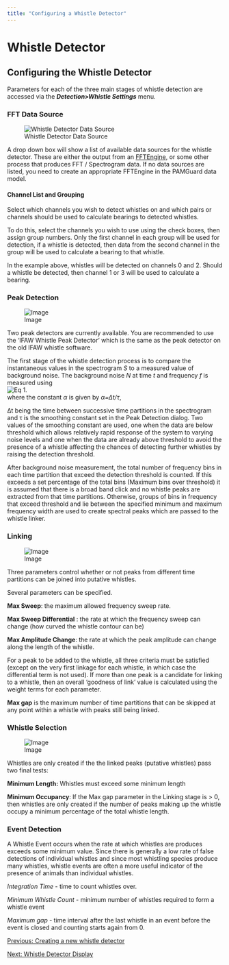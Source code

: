```yaml
---
title: "Configuring a Whistle Detector"
---
```

Whistle Detector
================

Configuring the Whistle Detector
--------------------------------

  
Parameters for each of the three main stages of whistle detection are accessed via the _**Detection>Whistle Settings**_ menu.

### FFT Data Source

![Whistle Detector Data Source](./images/WhistleSource.png)  
  

A drop down box will show a list of available data sources for the whistle detector. These are either the output from an [FFTEngine](../../../sound_processing/fftManagerHelp/docs/FFTEngine_Overview.html), or some other process that produces FFT / Spectrogram data. If no data sources are listed, you need to create an appropriate FFTEngine in the PAMGuard data model.

#### Channel List and Grouping

Select which channels you wish to detect whistles on and which pairs or channels should be used to calculate bearings to detected whistles.

To do this, select the channels you wish to use using the check boxes, then assign group numbers. Only the first channel in each group will be used for detection, if a whistle is detected, then data from the second channel in the group will be used to calculate a bearing to that whistle.

In the example above, whistles will be detected on channels 0 and 2. Should a whistle be detected, then channel 1 or 3 will be used to calculate a bearing.

### Peak Detection

![Image](./images/WhistlePeaks.png)  
  

Two peak detectors are currently available. You are recommended to use the 'IFAW Whistle Peak Detector' which is the same as the peak detector on the old IFAW whistle software.

The first stage of the whistle detection process is to compare the instantaneous values in the spectrogram _S_ to a measured value of background noise. The background noise _N_ at time _t_ and frequency _f_ is measured using  
![Eq 1.](./images/Eq1.png)  
where the constant _α_ is given by _α=Δt/τ_,

Δt being the time between successive time partitions in the spectrogram and τ is the smoothing constant set in the Peak Detection dialog. Two values of the smoothing constant are used, one when the data are below threshold which allows relatively rapid response of the system to varying noise levels and one when the data are already above threshold to avoid the presence of a whistle affecting the chances of detecting further whistles by raising the detection threshold.

After background noise measurement, the total number of frequency bins in each time partition that exceed the detection threshold is counted. If this exceeds a set percentage of the total bins (Maximum bins over threshold) it is assumed that there is a broad band click and no whistle peaks are extracted from that time partitions. Otherwise, groups of bins in frequency that exceed threshold and lie between the specified minimum and maximum frequency width are used to create spectral peaks which are passed to the whistle linker.

  

### Linking

![Image](./images/WhistleLinks.png)  
  

Three parameters control whether or not peaks from different time partitions can be joined into putative whistles.

Several parameters can be specified.

**Max Sweep**: the maximum allowed frequency sweep rate.

**Max Sweep Differential** : the rate at which the frequency sweep can change (how curved the whistle contour can be)

**Max Amplitude Change**: the rate at which the peak amplitude can change along the length of the whistle.

For a peak to be added to the whistle, all three criteria must be satisfied (except on the very first linkage for each whistle, in which case the differential term is not used). If more than one peak is a candidate for linking to a whistle, then an overall 'goodness of link' value is calculated using the weight terms for each parameter.

**Max gap** is the maximum number of time partitions that can be skipped at any point within a whistle with peaks still being linked.

  

### Whistle Selection

![Image](./images/WhistleWhistles.png)  
  

Whistles are only created if the the linked peaks (putative whistles) pass two final tests:

**Minimum Length:** Whistles must exceed some minimum length

**Minimum Occupancy**: If the Max gap parameter in the Linking stage is > 0, then whistles are only created if the number of peaks making up the whistle occupy a minimum percentage of the total whistle length.

  

### Event Detection

A Whistle Event occurs when the rate at which whistles are produces exceeds some minimum value. Since there is generally a low rate of false detections of individual whistles and since most whistling species produce many whistles, whistle events are often a more useful indicator of the presence of animals than individual whistles.

_Integration Time_ - time to count whistles over.

_Minimum Whistle Count_ - minimum number of whistles required to form a whistle event

_Maximum gap_ - time interval after the last whistle in an event before the event is closed and counting starts again from 0.

[Previous: Creating a new whistle detector](whistleDetector_Creating.html)

[Next: Whistle Detector Display](whistleDetector_Display.html)
